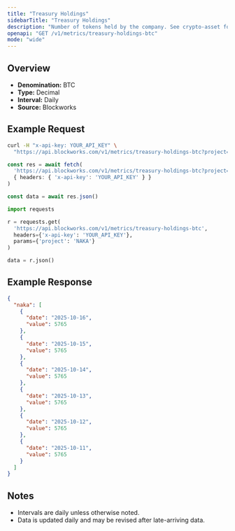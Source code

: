 ```yaml
---
title: "Treasury Holdings"
sidebarTitle: "Treasury Holdings"
description: "Number of tokens held by the company. See crypto-asset for asset indicator"
openapi: "GET /v1/metrics/treasury-holdings-btc"
mode: "wide"
---
```


## Overview

- **Denomination:** BTC
- **Type:** Decimal
- **Interval:** Daily
- **Source:** Blockworks

## Example Request

<CodeGroup>

```bash cURL
curl -H "x-api-key: YOUR_API_KEY" \
  "https://api.blockworks.com/v1/metrics/treasury-holdings-btc?project=NAKA"
```

```typescript TypeScript
const res = await fetch(
  'https://api.blockworks.com/v1/metrics/treasury-holdings-btc?project=NAKA',
  { headers: { 'x-api-key': 'YOUR_API_KEY' } }
)

const data = await res.json()
```

```python Python
import requests

r = requests.get(
  'https://api.blockworks.com/v1/metrics/treasury-holdings-btc',
  headers={'x-api-key': 'YOUR_API_KEY'},
  params={'project': 'NAKA'}
)

data = r.json()
```

</CodeGroup>

## Example Response

```json
{
  "naka": [
    {
      "date": "2025-10-16",
      "value": 5765
    },
    {
      "date": "2025-10-15",
      "value": 5765
    },
    {
      "date": "2025-10-14",
      "value": 5765
    },
    {
      "date": "2025-10-13",
      "value": 5765
    },
    {
      "date": "2025-10-12",
      "value": 5765
    },
    {
      "date": "2025-10-11",
      "value": 5765
    }
  ]
}
```

## Notes
- Intervals are daily unless otherwise noted.
- Data is updated daily and may be revised after late-arriving data.